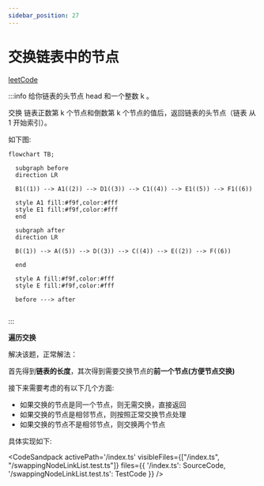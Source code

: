 ```yaml
---
sidebar_position: 27
---
```



# 交换链表中的节点


[leetCode](https://leetcode.cn/problems/swapping-nodes-in-a-linked-list/)


:::info
给你链表的头节点 head 和一个整数 k 。

交换 链表正数第 k 个节点和倒数第 k 个节点的值后，返回链表的头节点（链表 从 1 开始索引）。

如下图:

```mermaid
flowchart TB;
  
  subgraph before
  direction LR
  
  B1((1)) --> A1((2)) --> D1((3)) --> C1((4)) --> E1((5)) --> F1((6))

  style A1 fill:#f9f,color:#fff
  style E1 fill:#f9f,color:#fff
  end

  subgraph after
  direction LR

  B((1)) --> A((5)) --> D((3)) --> C((4)) --> E((2)) --> F((6))

  end

  style A fill:#f9f,color:#fff
  style E fill:#f9f,color:#fff

  before ---> after
  
```
:::


**遍历交换**

解决该题，正常解法：

首先得到**链表的长度**，其次得到需要交换节点的**前一个节点(方便节点交换)**

接下来需要考虑的有以下几个方面:

- 如果交换的节点是同一个节点，则无需交换，直接返回
- 如果交换的节点是相邻节点，则按照正常交换节点处理
- 如果交换的节点不是相邻节点，则交换两个节点

具体实现如下:


<CodeSandpack
  activePath='/index.ts'
  visibleFiles={["/index.ts", "/swappingNodeLinkList.test.ts"]}
  files={{
    '/index.ts': SourceCode,
    '/swappingNodeLinkList.test.ts': TestCode
  }}
/>